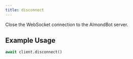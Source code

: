 ```yaml
---
title: disconnect
---
```


Close the WebSocket connection to the AlmondBot server.

## Example Usage

```python
await client.disconnect()
``` 